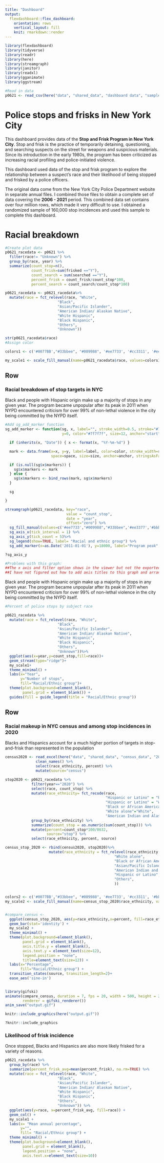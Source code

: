 ```yaml
---
title: "Dashboard"
output: 
  flexdashboard::flex_dashboard:
    orientation: rows
    vertical_layout: fill
    knit: rmarkdown::render
---
```



```r
library(flexdashboard)
library(tidyverse)
library(readr)
library(here)
library(streamgraph)
library(janitor)
library(readxl)
library(gganimate)
library(ggstream)
```

```r
#Read in data
p0621 <- read_csv(here("data", "shared_data", "dashboard data", "sample_p0621.csv"))
```


Police stops and frisks in New York City {.sidebar}
=========
This dashboard provides data of the **Stop and Frisk Program in New York City**. Stop and frisk is the practice of temporarily detaining, questioning, and searching suspects on the street for weapons and suspicious materials. Since its introduction in the early 1980s, the program has been criticized as increasing racial profiling and police-initiated violence.

This dashboard used data of the stop and frisk program to explore the relationship between a suspect's race and their likelihood of being stopped and frisked by a police officers.

The original data come from the New York City Police Department website in separate annual files. I combined those files to obtain a complete set of data covering the **2006 - 2021** period. This combined data set contains over four million rows, which made it very difficult to use. I obtained a randomized sample of 160,000 stop incidences and used this sample to complete this dashboard.

Racial breakdown
========



```r

#Create plot data
p0621_racedata <- p0621 %>%
  filter(race!= "Unknown") %>%
  group_by(race, year) %>%
  summarize(count_stop=n(),
            count_frisk=sum(frisked =="Y"),
            count_search = sum(searched =="Y"),
            percent_frisk = count_frisk/count_stop*100,
            percent_search = count_search/count_stop*100) 

p0621_racedata <- p0621_racedata%>%
  mutate(race = fct_relevel(race, "White",
                        "Black", 
                        "Asian/Pacific Islander",
                        "American Indian/ Alaskan Native", 
                        "White Hispanic", 
                        "Black Hispanic",
                        "Others",
                        "Unknown"))

str(p0621_racedata$race)
#Assign color

colors1 <- c('#0077BB',"#33bbee", "#009988", '#ee7733', '#cc3311', '#ee3377', '#bbbbbb', '#000000')

my_scale1 <- scale_fill_manual(name=p0621_racedata$race, values=colors1)

```


Row {data-height=550}
-----------------------------------------------------------------------

### Racial breakdown of stop targets in NYC {data-padding=90}
Black and people with Hispanic origin make up a majority of stops in any given year. The program became unpopular after its peak in 2011 when NYPD encountered criticism for over 99% of non-lethal violence in the city being committed by the NYPD itself.

```r
#Add sg_add_marker function
sg_add_marker <- function(sg, x, label="", stroke_width=0.5, stroke="#7f7f7f", space=5,
                          y=0, color="#7f7f7f", size=12, anchor="start") {

  if (inherits(x, "Date")) { x <- format(x, "%Y-%m-%d") }

  mark <- data.frame(x=x, y=y, label=label, color=color, stroke_width=stroke_width, stroke=stroke,
                     space=space, size=size, anchor=anchor, stringsAsFactors=FALSE)

  if (is.null(sg$x$markers)) {
    sg$x$markers <- mark
  } else {
    sg$x$markers <- bind_rows(mark, sg$x$markers)
  }

  sg

}

streamgraph(p0621_racedata, key="race", 
                            value = "count_stop", 
                            date = "year",
                            offset="zero") %>%
  sg_fill_manual(values=c('#ee7733',"#009988","#33bbee",'#ee3377','#bbbbbb', '#0077BB',  '#cc3311',   '#000000')) %>%
  sg_axis_x(tick_interval = 1) %>%
  sg_axis_y(tick_count = 5)%>%
  sg_legend(show=TRUE, label= "Racial and ethnic group") %>%
  sg_add_marker(x=as.Date('2011-01-01'), y=18000, label="Program peak", stroke_width = 2, anchor="start")

?sg_axis_y

#Problems with this graph:
##The x axis and filter option shows in the viewer but not the exported document
##I have not figured out how to add axis titles to this graph and arrange the races in the order and colors I want.
```
Black and people with Hispanic origin make up a majority of stops in any given year. The program became unpopular after its peak in 2011 when NYPD encountered criticism for over 99% of non-lethal violence in the city being committed by the NYPD itself.

```r
#Percent of police stops by subject race

p0621_racedata %>%
  mutate(race = fct_relevel(race, "White",
                        "Black", 
                        "Asian/Pacific Islander",
                        "American Indian/ Alaskan Native", 
                        "White Hispanic", 
                        "Black Hispanic",
                        "Others",
                        "Unknown"))%>%
  ggplot(aes(x=year,y=count_stop,fill=race))+
  geom_stream(type="ridge")+
  my_scale1+
  theme_minimal() +
  labs(x="Year",
       y="Number of stops",
       fill="Racial/Ethnic group")+
  theme(plot.background=element_blank(),
        panel.grid = element_blank()) +
  guides(fill = guide_legend(title = "Racial/Ethnic group"))


```


Row {data-height=500}
-------

### Racial makeup in NYC census and among stop incidences in 2020 {data-width=200, data.padding=10}
Blacks and Hispanics account for a much higher portion of targets in stop-and-frisk than represented in the population


```r
census2020 <- read_excel(here("data", "shared_data", "census_data", "2020censusNY.xlsx")) %>%
              clean_names() %>%
              select(race_ethnicity, percent) %>%
              mutate(source="census")

stop2020 <- p0621_racedata %>%
            filter(year=="2020") %>%
            select(race, count_stop) %>%
            mutate(race_ethnicity= fct_recode(race,
                                              "Hispanic or Latino" = "Black Hispanic",
                                              "Hispanic or Latino" = "White Hispanic",
                                              "Black or African American alone"="Black",
                                              "White alone"="White",
                                              "American Indian and Alaska Native alone"="American Indian/ Alaskan Native")) %>%
            group_by(race_ethnicity) %>%
            summarize(count_stop = as.numeric(sum(count_stop))) %>%
            mutate(percent=count_stop*100/8632,
                   source="stop") %>%
            select(race_ethnicity, percent, source)

census_stop_2020 <- rbind(census2020, stop2020)%>%
                    mutate(race_ethnicity = fct_relevel(race_ethnicity,
                                                  "White alone",
                                                  "Black or African American alone",
                                                  "Asian/Pacific Islander",
                                                  "American Indian and Alaska Native alone",
                                                  "Hispanic or Latino",
                                                  "Others",
                                                  ))


colors2 <- c('#0077BB',"#33bbee", "#009988", '#ee7733', '#cc3311', '#bbbbbb')
my_scale2 <- scale_fill_manual(name=census_stop_2020$race_ethnicity, values=colors2)


#compare_census <- 
  ggplot(census_stop_2020, aes(y=race_ethnicity,x=percent, fill=race_ethnicity)) +
  geom_bar(stat='identity') +
  my_scale2 +
  theme_minimal() +
  theme(plot.background=element_blank(),
        panel.grid = element_blank(),
        axis.title.y = element_blank(),
        axis.text.y = element_text(size=12),
        legend.position = "none",
        title=element_text(size=12)) +
  labs(x="Percentage",
       fill="Racial/Ethnic group") +
  transition_states(source, transition_length=2)+ 
  ease_aes('sine-in')

  
library(gifski)
animate(compare_census, duration = 7, fps = 20, width = 500, height = 200, 
        renderer = gifski_renderer())
anim_save("output.gif")

```

```r


knitr::include_graphics(here("output.gif"))

?knitr::include_graphics

```




### Likelihood of frisk incidence {data-width=200}
Once stopped, Blacks and Hispanics are also more likely frisked for a variety of reasons.

```r
p0621_racedata %>%
  group_by(race) %>%
  summarize(percent_frisk_avg=mean(percent_frisk), na.rm=TRUE) %>%
  mutate(race = fct_relevel(race, "White",
                        "Black", 
                        "Asian/Pacific Islander",
                        "American Indian/ Alaskan Native", 
                        "White Hispanic", 
                        "Black Hispanic",
                        "Others",
                        "Unknown")) %>%
  ggplot(aes(y=race, x=percent_frisk_avg, fill=race)) +
  geom_col() +
  my_scale1 + 
  labs(x= "Mean annual percentage",
       y="",
       fill= "Racial/Ethnic group") +
  theme_minimal() +
  theme(plot.background=element_blank(),
        panel.grid = element_blank(),
        legend.position = "none",
        axis.text.x=element_text(size=10))


```


